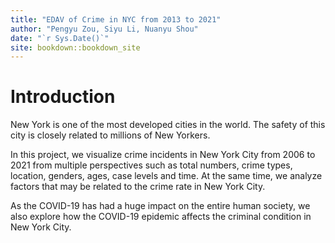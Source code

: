 ```yaml
--- 
title: "EDAV of Crime in NYC from 2013 to 2021"
author: "Pengyu Zou, Siyu Li, Nuanyu Shou"
date: "`r Sys.Date()`"
site: bookdown::bookdown_site
---
```


# Introduction

New York is one of the most developed cities in the world. The safety of this city is closely related to millions of New Yorkers. 

In this project, we visualize crime incidents in New York City from 2006 to 2021 from multiple perspectives such as total numbers, crime types, location, genders, ages, case levels and time. At the same time, we analyze factors that may be related to the crime rate in New York City.

As the COVID-19 has had a huge impact on the entire human society, we also explore how the COVID-19 epidemic affects the criminal condition in New York City.